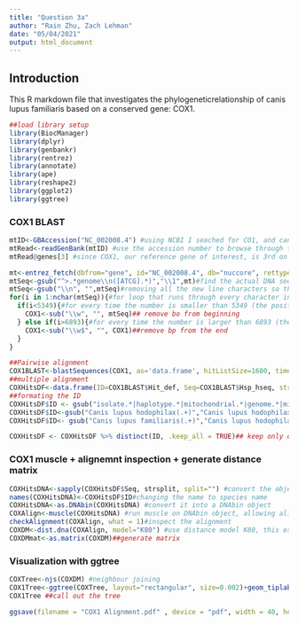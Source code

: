 ```yaml
---
title: "Question 3a"
author: "Rain Zhu, Zach Lehman"
date: "05/04/2021"
output: html_document
---
```


## Introduction
This R markdown file that investigates the phylogeneticrelationship of canis lupus familiaris based on a conserved gene: COX1.
```r
##load library setup 
library(BiocManager)
library(dplyr)
library(genbankr)
library(rentrez)
library(annotate)
library(ape)
library(reshape2)
library(ggplot2)
library(ggtree)
```

### COX1 BLAST 

```r
mtID<-GBAccession("NC_002008.4") #using NCBI I seached for CO1, and canis lupus familiaris [organism], i find this accession number
mtRead<-readGenBank(mtID) #use the accession number to browse through the gene bank 
mtRead@genes[3] #since COX1, our reference gene of interest, is 3rd on the list, we can index it to see the exact range of the gene. The IRange given is 5349-6893. So let's snip to be just this range!

mt<-entrez_fetch(dbfrom="gene", id="NC_002008.4", db="nuccore", rettype="fasta") #download the COX1 reference genome from Genbank with the accession NC_002008.4"
mtSeq<-gsub("^>.*genome\\n([ATCG].*)","\\1",mt)#find the actual DNA sequence by capturing only the parts containing ATCG (after the word "genome", the last word in the name)
mtSeq<-gsub("\\n", "",mtSeq)#removing all the new line characters so that it is not cut in pieces
for(i in 1:nchar(mtSeq)){#for loop that runs through every character in the sequence
  if(i<5349){#for every time the number is smaller than 5349 (the position where the COX1 begins)
    COX1<-sub("\\w", "", mtSeq)## remove bo from beginning 
  } else if(i>6893){#for every time the number is larger than 6893 (the position where the COX1 ends)
    COX1<-sub("\\w$", "", COX1)##remove bp from the end 
  }
}

##Pairwise alignment
COX1BLAST<-blastSequences(COX1, as='data.frame', hitListSize=1600, timeout=1000) #pairwise alignment search using our gene 
##multiple alignment
COXHitsDF<-data.frame(ID=COX1BLAST$Hit_def, Seq=COX1BLAST$Hsp_hseq, stringsAsFactors=FALSE)
##formating the ID
COXHitsDF$ID <- gsub("isolate.*|haplotype.*|mitochondrial.*|genome.*|mitochondrion.*", "", COXHitsDF$ID)## filter out different genes from the same species by removing the part that indicate the genetic difference, keeping only the species name
COXHitsDF$ID<-gsub("Canis lupus hodophilax(.+)","Canis lupus hodophilax", COXHitsDF$ID)
COXHitsDF$ID<- gsub("Canis lupus familiaris(.+)","Canis lupus hodophilax", COXHitsDF$ID)## filter out different genes from the same species by removing the part that indicate the genetic difference, keeping only the species name

COXHitsDF <- COXHitsDF %>% distinct(ID, .keep_all = TRUE)## keep only distinct species and remove identical 
```

### COX1 muscle + alignemnt inspection + generate distance matrix 

```r
COXHitsDNA<-sapply(COXHitsDF$Seq, strsplit, split="") #convert the object to one with seperate column for each basepair using strsplit()and sapply() to split the DA for each row
names(COXHitsDNA)<-COXHitsDF$ID#changing the name to species name
COXHitsDNA<-as.DNAbin(COXHitsDNA) #convert it into a DNAbin object 
COXAlign<-muscle(COXHitsDNA) #run muscle on DNAbin object, allowing alignment of canis lupus sequence with blast searches 
checkAlignment(COXAlign, what = 1)#inspect the alignment 
COXDM<-dist.dna(COXAlign, model="K80") #use distance model K80, this estimates a pairwise distance matrix from the sequence data
COXDMmat<-as.matrix(COXDM)##generate matrix
```

### Visualization with ggtree
```r
COXTree<-njs(COXDM) #neighbour joining 
COX1Tree<-ggtree(COXTree, layout="rectangular", size=0.002)+geom_tiplab() #generate the phylogenetic tree using ggtree(), arranged in rectangular form with tip labels 
COX1Tree ##call out the tree

ggsave(filename = "COX1 Alignment.pdf" , device = "pdf", width = 40, height = 15 , units = "in" , limitsize = FALSE)##save the tree as pdf
```